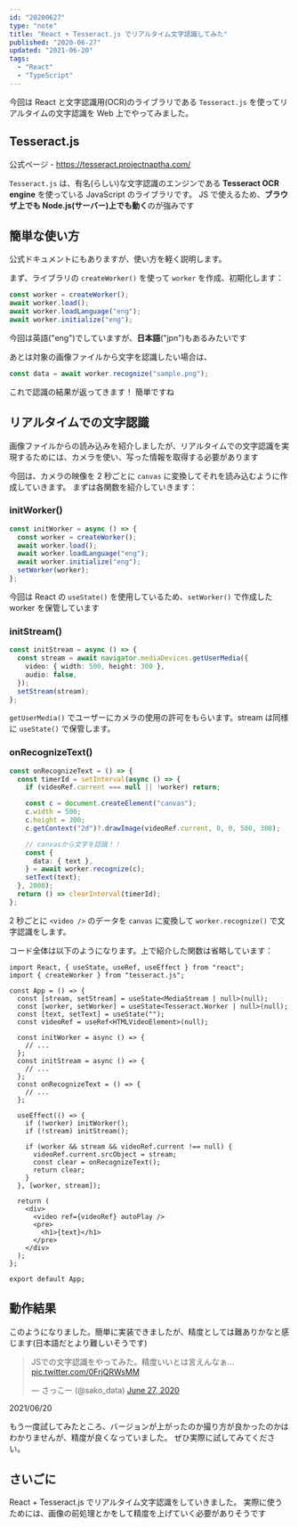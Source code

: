 ```yaml
---
id: "20200627"
type: "note"
title: "React + Tesseract.js でリアルタイム文字認識してみた"
published: "2020-06-27"
updated: "2021-06-20"
tags:
  - "React"
  - "TypeScript"
---
```


今回は React と文字認識用(OCR)のライブラリである `Tesseract.js` を使ってリアルタイムの文字認識を Web 上でやってみました。

## Tesseract.js

公式ページ - https://tesseract.projectnaptha.com/

`Tesseract.js` は、有名(らしい)な文字認識のエンジンである **Tesseract OCR engine** を使っている JavaScript のライブラリです。
JS で使えるため、**ブラウザ上でも Node.js(サーバー)上でも動く**のが強みです

## 簡単な使い方

公式ドキュメントにもありますが、使い方を軽く説明します。

まず、ライブラリの `createWorker()` を使って `worker` を作成、初期化します：

```ts
const worker = createWorker();
await worker.load();
await worker.loadLanguage("eng");
await worker.initialize("eng");
```

今回は英語("eng")でしていますが、**日本語**("jpn")もあるみたいです

あとは対象の画像ファイルから文字を認識したい場合は、

```ts
const data = await worker.recognize("sample.png");
```

これで認識の結果が返ってきます！
簡単ですね

## リアルタイムでの文字認識

画像ファイルからの読み込みを紹介しましたが、リアルタイムでの文字認識を実現するためには、カメラを使い、写った情報を取得する必要があります

今回は、カメラの映像を 2 秒ごとに `canvas` に変換してそれを読み込むように作成していきます。
まずは各関数を紹介していきます：

### initWorker()

```ts
const initWorker = async () => {
  const worker = createWorker();
  await worker.load();
  await worker.loadLanguage("eng");
  await worker.initialize("eng");
  setWorker(worker);
};
```

今回は React の `useState()` を使用しているため、`setWorker()` で作成した worker を保管しています

### initStream()

```ts
const initStream = async () => {
  const stream = await navigator.mediaDevices.getUserMedia({
    video: { width: 500, height: 300 },
    audio: false,
  });
  setStream(stream);
};
```

`getUserMedia()` でユーザーにカメラの使用の許可をもらいます。stream は同様に `useState()` で保管します。

### onRecognizeText()

```ts
const onRecognizeText = () => {
  const timerId = setInterval(async () => {
    if (videoRef.current === null || !worker) return;

    const c = document.createElement("canvas");
    c.width = 500;
    c.height = 300;
    c.getContext("2d")?.drawImage(videoRef.current, 0, 0, 500, 300);

    // canvasから文字を認識！！
    const {
      data: { text },
    } = await worker.recognize(c);
    setText(text);
  }, 2000);
  return () => clearInterval(timerId);
};
```

2 秒ごとに `<video />` のデータを `canvas` に変換して `worker.recognize()` で文字認識をします。

コード全体は以下のようになります。上で紹介した関数は省略しています：

```tsx
import React, { useState, useRef, useEffect } from "react";
import { createWorker } from "tesseract.js";

const App = () => {
  const [stream, setStream] = useState<MediaStream | null>(null);
  const [worker, setWorker] = useState<Tesseract.Worker | null>(null);
  const [text, setText] = useState("");
  const videoRef = useRef<HTMLVideoElement>(null);

  const initWorker = async () => {
    // ...
  };
  const initStream = async () => {
    // ...
  };
  const onRecognizeText = () => {
    // ...
  };

  useEffect(() => {
    if (!worker) initWorker();
    if (!stream) initStream();

    if (worker && stream && videoRef.current !== null) {
      videoRef.current.srcObject = stream;
      const clear = onRecognizeText();
      return clear;
    }
  }, [worker, stream]);

  return (
    <div>
      <video ref={videoRef} autoPlay />
      <pre>
        <h1>{text}</h1>
      </pre>
    </div>
  );
};

export default App;
```

## 動作結果

このようになりました。簡単に実装できましたが、精度としては難ありかなと感じます(日本語だとより難しいそうです)

<blockquote className="twitter-tweet">
  <p lang="ja" dir="ltr">
    JSでの文字認識をやってみた。精度いいとは言えんなぁ...
    <a href="https://t.co/0FrjQRWsMM">pic.twitter.com/0FrjQRWsMM</a>
  </p>
  &mdash; さっこー (@sako_data)
  <a href="https://twitter.com/sako_data/status/1276770658626592768?ref_src=twsrc%5Etfw">
    June 27, 2020
  </a>
</blockquote>

<Note>
2021/06/20

もう一度試してみたところ、バージョンが上がったのか撮り方が良かったのかはわかりませんが、精度が良くなっていました。
ぜひ実際に試してみてください。

</Note>

## さいごに

React + Tesseract.js でリアルタイム文字認識をしていきました。
実際に使うためには、画像の前処理とかをして精度を上げていく必要がありそうです
